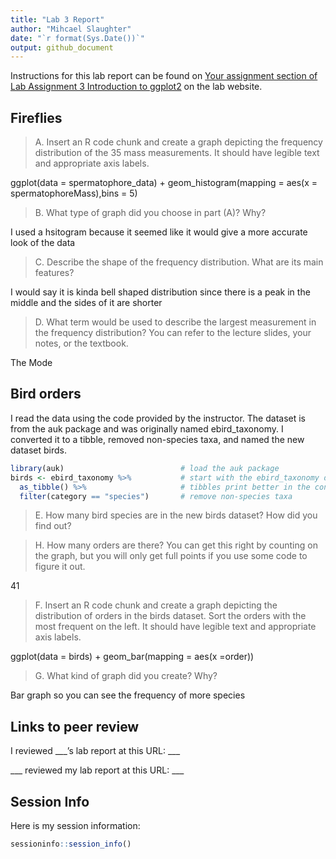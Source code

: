 ---
title: "Lab 3 Report"
author: "Mihcael Slaughter"
date: "`r format(Sys.Date())`"
output: github_document
---

Instructions for this lab report can be found on [Your assignment section of Lab Assignment 3 Introduction to ggplot2](https://biol275-msum.github.io/introduction-to-ggplot2.html#your-assignment) on the lab website.

## Fireflies

> A. Insert an R code chunk and create a graph depicting the frequency distribution of the 35 mass measurements. It should have legible text and appropriate axis labels.

ggplot(data = spermatophore_data) +
  geom_histogram(mapping = aes(x = spermatophoreMass),bins = 5)


> B. What type of graph did you choose in part (A)? Why?

I used a hsitogram because it seemed like it would give a more accurate look of the data

> C. Describe the shape of the frequency distribution. What are its main features?

I would say it is kinda bell shaped distribution since there is a peak in the middle and the sides of it are shorter

> D. What term would be used to describe the largest measurement in the frequency distribution? You can refer to the lecture slides, your notes, or the textbook.

The Mode

## Bird orders

I read the data using the code provided by the instructor. The dataset is from the auk package and was originally named ebird_taxonomy. I converted it to a tibble, removed non-species taxa, and named the new dataset birds.

```{r}
library(auk)                          # load the auk package
birds <- ebird_taxonomy %>%           # start with the ebird_taxonomy data
  as_tibble() %>%                     # tibbles print better in the console
  filter(category == "species")       # remove non-species taxa
```

> E. How many bird species are in the new birds dataset? How did you find out?



> H. How many orders are there? You can get this right by counting on the graph, but you will only get full points if you use some code to figure it out.

41

> F. Insert an R code chunk and create a graph depicting the distribution of orders in the birds dataset. Sort the orders with the most frequent on the left. It should have legible text and appropriate axis labels.

ggplot(data = birds) +
  geom_bar(mapping = aes(x =order))


> G. What kind of graph did you create? Why?

Bar graph so you can see the frequency of more species

## Links to peer review

I reviewed \_\_\_'s lab report at this URL: \_\_\_

\_\_\_ reviewed my lab report at this URL: \_\_\_

## Session Info

Here is my session information:

```{r}
sessioninfo::session_info()
```
